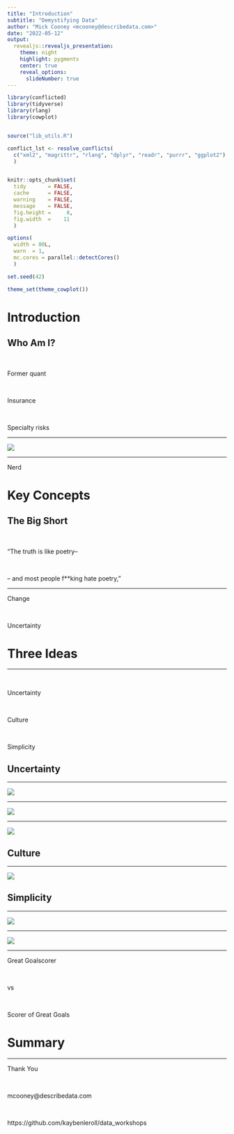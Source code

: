 ```yaml
---
title: "Introduction"
subtitle: "Demystifying Data"
author: "Mick Cooney <mcooney@describedata.com>"
date: "2022-05-12"
output:
  revealjs::revealjs_presentation:
    theme: night
    highlight: pygments
    center: true
    reveal_options:
      slideNumber: true
---
```


```r
library(conflicted)
library(tidyverse)
library(rlang)
library(cowplot)


source("lib_utils.R")

conflict_lst <- resolve_conflicts(
  c("xml2", "magrittr", "rlang", "dplyr", "readr", "purrr", "ggplot2")
  )


knitr::opts_chunk$set(
  tidy       = FALSE,
  cache      = FALSE,
  warning    = FALSE,
  message    = FALSE,
  fig.height =     8,
  fig.width  =    11
  )

options(
  width = 80L,
  warn  = 1,
  mc.cores = parallel::detectCores()
  )

set.seed(42)

theme_set(theme_cowplot())
```


# Introduction


## Who Am I?

\

Former quant

\

Insurance

\

Specialty risks


---

![](img/maurice_moss.png)

---

Nerd


# Key Concepts


## The Big Short

\


"The truth is like poetry--

\

-- and most people f**king hate poetry,"


---

Change

\

Uncertainty


# Three Ideas

---

\


Uncertainty

\

Culture

\

Simplicity



## Uncertainty


---

![](img/rounders.png)

---

![](img/crossroads.png)

---

![](img/scary_cave.png)


## Culture

---

![](img/hippo_cartoon.png)



## Simplicity

---

![](img/maradona_goal.png)

---

![](img/denis_irwin.png)

---

Great Goalscorer

\

vs

\

Scorer of Great Goals



# Summary


---

Thank You

\

mcooney@describedata.com

\

https://github.com/kaybenleroll/data_workshops
